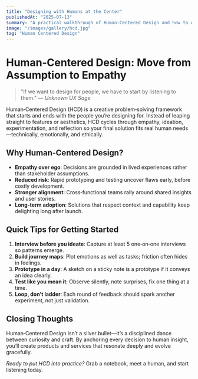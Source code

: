 ```yaml
---
title: "Designing with Humans at the Center"
publishedAt: "2025-07-13"
summary: "A practical walkthrough of Human‑Centered Design and how to weave empathy, iteration, and co‑creation into every project."
image: "/images/gallery/hcd.jpg"
tag: "Human Centered Design"
---
```


# Human‑Centered Design: Move from Assumption to Empathy

> "If we want to design for people, we have to start by listening to them." — *Unknown UX Sage*

Human‑Centered Design (HCD) is a creative problem‑solving framework that starts and ends with the people you’re designing for. Instead of leaping straight to features or aesthetics, HCD cycles through empathy, ideation, experimentation, and reflection so your final solution fits real human needs—technically, emotionally, and ethically.

## Why Human‑Centered Design?

- **Empathy over ego**: Decisions are grounded in lived experiences rather than stakeholder assumptions.
- **Reduced risk**: Rapid prototyping and testing uncover flaws early, before costly development.
- **Stronger alignment**: Cross‑functional teams rally around shared insights and user stories.
- **Long‑term adoption**: Solutions that respect context and capability keep delighting long after launch.


## Quick Tips for Getting Started

1. **Interview before you ideate**: Capture at least 5 one‑on‑one interviews so patterns emerge.
2. **Build journey maps**: Plot emotions as well as tasks; friction often hides in feelings.
3. **Prototype in a day**: A sketch on a sticky note is a prototype if it conveys an idea clearly.
4. **Test like you mean it**: Observe silently, note surprises, fix one thing at a time.
5. **Loop, don’t ladder**: Each round of feedback should spark another experiment, not just validation.

## Closing Thoughts

Human‑Centered Design isn’t a silver bullet—it’s a disciplined dance between curiosity and craft. By anchoring every decision to human insight, you’ll create products and services that resonate deeply and evolve gracefully.

*Ready to put HCD into practice?* Grab a notebook, meet a human, and start listening today.
